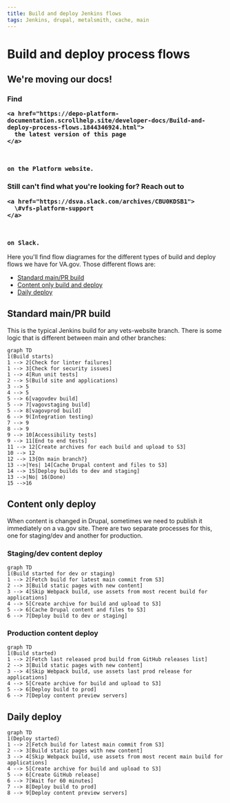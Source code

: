 ```yaml
---
title: Build and deploy Jenkins flows
tags: Jenkins, drupal, metalsmith, cache, main
---
```


# Build and deploy process flows

<div class="deprecation-message">
  <h2>We're moving our docs!</h2>

  <h3>
    Find 

    <a href="https://depo-platform-documentation.scrollhelp.site/developer-docs/Build-and-deploy-process-flows.1844346924.html">
      the latest version of this page
    </a>

     

    on the Platform website.
  </h3>

  <h3>
    Still can't find what you're looking for? Reach out to 

    <a href="https://dsva.slack.com/archives/CBU0KDSB1">
      \#vfs-platform-support
    </a>

     

    on Slack.
  </h3>
</div>

Here you'll find flow diagrames for the different types of build and deploy flows we have for VA.gov. Those different flows are:

- [Standard main/PR build](#standard-masterpr-build)
- [Content only build and deploy](#content-only-build-and-deploy)
- [Daily deploy](#daily-deploy)

## Standard main/PR build

This is the typical Jenkins build for any vets-website branch. There is some logic that is different between main and other branches:

```mermaid
graph TD
1(Build starts)
1 --> 2[Check for linter failures]
1 --> 3[Check for security issues]
1 --> 4[Run unit tests]
2 --> 5(Build site and applications)
3 --> 5
4 --> 5
5 --> 6[vagovdev build]
5 --> 7[vagovstaging build]
5 --> 8[vagovprod build]
6 --> 9(Integration testing)
7 --> 9
8 --> 9
9 --> 10[Accessibility tests]
9 --> 11[End to end tests]
11 --> 12[Create archives for each build and upload to S3]
10 --> 12
12 --> 13{On main branch?}
13 -->|Yes| 14[Cache Drupal content and files to S3]
14 --> 15[Deploy builds to dev and staging]
13 -->|No| 16(Done)
15 -->16
```

## Content only deploy

When content is changed in Drupal, sometimes we need to publish it immediately on a va.gov site. There are two separate processes for this, one for staging/dev and another for production.

### Staging/dev content deploy

```mermaid
graph TD
1(Build started for dev or staging)
1 --> 2[Fetch build for latest main commit from S3]
2 --> 3[Build static pages with new content]
3 --> 4[Skip Webpack build, use assets from most recent build for applications]
4 --> 5[Create archive for build and upload to S3]
5 --> 6[Cache Drupal content and files to S3]
6 --> 7[Deploy build to dev or staging]
```

### Production content deploy

```mermaid
graph TD
1(Build started)
1 --> 2[Fetch last released prod build from GitHub releases list]
2 --> 3[Build static pages with new content]
3 --> 4[Skip Webpack build, use assets last prod release for applications]
4 --> 5[Create archive for build and upload to S3]
5 --> 6[Deploy build to prod]
6 --> 7[Deploy content preview servers]
```

## Daily deploy

```mermaid
graph TD
1(Deploy started)
1 --> 2[Fetch build for latest main commit from S3]
2 --> 3[Build static pages with new content]
3 --> 4[Skip Webpack build, use assets from most recent main build for applications]
4 --> 5[Create archive for build and upload to S3]
5 --> 6[Create GitHub release]
6 --> 7[Wait for 60 minutes]
7 --> 8[Deploy build to prod]
8 --> 9[Deploy content preview servers]
```
